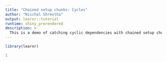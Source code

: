 ```yaml
---
title: "Chained setup chunks: Cycles"
author: "Nischal Shrestha"
output: learnr::tutorial
runtime: shiny_prerendered 
description: >
  This is a demo of catching cyclic dependencies with chained setup chunks starting from an exercise.
--- 
```


```r
library(learnr)
```

```r
1

```

